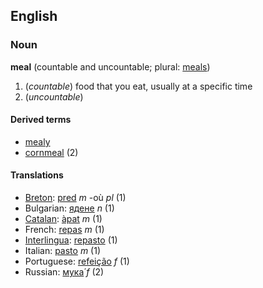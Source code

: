 ==English==
===Noun===
'''meal''' (countable and uncountable; plural: [[meals]])

# (''countable'') food that you eat, usually at a specific time
# (''uncountable'') {{stub}}<!-- related to cereals, grains... -->

====Derived terms====
*[[mealy]]
*[[cornmeal]] (2)

====Translations====
*[[Breton]]: [[pred]] ''m'' -où ''pl'' (1)
*Bulgarian: [[ядене]] ''n'' (1)
*[[Catalan]]: [[àpat]] ''m'' (1)
*French: [[repas]] ''m'' (1)
*[[Interlingua]]: [[repasto]] (1)
*Italian: [[pasto]] ''m'' (1)
*Portuguese: [[refeição]] ''f'' (1)
*Russian: [[мука|мука́]] ''f'' (2)